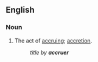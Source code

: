 ==English==

===Noun===
{{en-noun|-}}

# {{label|en|legal}} The act of [[accruing]]; [[accretion]].
#: ''title by '''accruer'''''